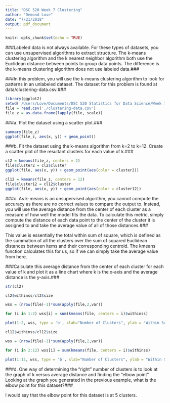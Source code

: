 ```yaml
---
title: "DSC 520 Week 7 Clustering"
author: "Demond Love"
date: "7/21/2018"
output: pdf_document
---
```


```r
knitr::opts_chunk$set(echo = TRUE)
```

###Labeled data is not always available. For these types of datasets, you can use unsupervised algorithms to extract structure. The k-means clustering algorithm and the k nearest neighbor algorithm both use the Euclidean distance between points to group data points. The difference is the k-means clustering algorithm does not use labeled data.###

###In this problem, you will use the k-means clustering algorithm to look for patterns in an unlabeled dataset. The dataset for this problem is found at data/clustering-data.csv.###

```r
library(ggplot2)
setwd('/Users/Love/Documents/DSC 520 Statistics for Data Science/Week 7 DSC 520')
file = read.csv('./clustering-data.csv')
file_z = as.data.frame(lapply(file, scale))
```

###a. Plot the dataset using a scatter plot.###
```r
summary(file_z)
ggplot(file_z, aes(x, y)) + geom_point()
```

###b. Fit the dataset using the k-means algorithm from k=2 to k=12. Create a scatter plot of the resultant clusters for each value of k.###
```r
cl2 = kmeans(file_z, centers = 2)
file$cluster2 = cl2$cluster
ggplot(file, aes(x, y)) + geom_point(aes(color = cluster2))
```


```r
cl12 = kmeans(file_z, centers = 12)
file$cluster12 = cl12$cluster
ggplot(file, aes(x, y)) + geom_point(aes(color = cluster12))
```

###c. As k-means is an unsupervised algorithm, you cannot compute the accuracy as there are no correct values to compare the output to. Instead, you will use the average distance from the center of each cluster as a measure of how well the model fits the data. To calculate this metric, simply compute the distance of each data point to the center of the cluster it is assigned to and take the average value of all of those distances.###

This value is essentially the total within sum of square, which is defined as the summation of all the clusters over the sum of squared Euclidean distances between items and their corresponding centroid. The kmeans function calculates this for us, so if we can simply take the average value from here.


###Calculate this average distance from the center of each cluster for each value of k and plot it as a line chart where k is the x-axis and the average distance is the y-axis.###

```r
str(cl2)
```


```r
cl2$withinss/cl2$size
```
```r
wss = (nrow(file)-1)*sum(apply(file,2,var))

for (i in 1:2) wss[i] = sum(kmeans(file, centers = i)$withinss)

plot(1:2, wss, type = 'b', xlab="Number of Clusters", ylab = "Within Sum of Squares")
```


```r
cl12$withinss/cl12$size
```
```r
wss = (nrow(file)-1)*sum(apply(file,2,var))

for (i in 2:12) wss[i] = sum(kmeans(file, centers = i)$withinss)

plot(1:12, wss, type = 'b', xlab="Number of Clusters", ylab = "Within Sum of Squares")
```

###d. One way of determining the “right” number of clusters is to look at the graph of k versus average distance and finding the “elbow point”. Looking at the graph you generated in the previous example, what is the elbow point for this dataset?###


I would say that the elbow point for this dataset is at 5 clusters.
